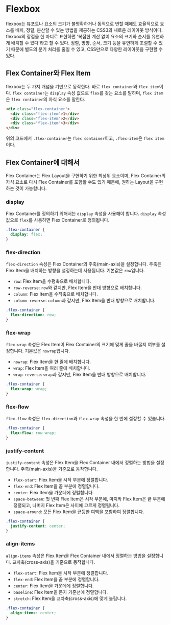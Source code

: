 # Flexbox

flexbox는 뷰포트나 요소의 크기가 불명확하거나 동적으로 변할 때에도 효율적으로 요소를 배치, 정렬, 분산할 수 있는 방법을 제공하는 CSS3의 새로운 레이아웃 방식이다. flexbox의 장점을 한 마디로 표현하면 '복잡한 계산 없이 요소의 크기와 순서를 유연하게 배치할 수 있다'라고 할 수 있다. 정렬, 방향, 순서, 크기 등을 유연하게 조절할 수 있기 때문에 별도의 분기 처리를 줄일 수 있고, CSS만으로 다양한 레이아웃을 구현할 수 있다.

## Flex Container와 Flex Item

flexbox는 두 가지 개념을 기반으로 동작한다. 바로 `flex container`와 `flex item`이다. `flex container`는 `display` 속성 값으로 `flex`를 갖는 요소를 말하며, `flex item`은 `flex container`의 자식 요소를 말한다.

```html
<div class="flex-container">
  <div class="flex-item">1</div>
  <div class="flex-item">2</div>
  <div class="flex-item">3</div>
</div>
```

위의 코드에서 `.flex-container`는 `flex container`이고, `.flex-item`은 `flex item`이다.

## Flex Container에 대해서

Flex Container는 Flex Layout을 구현하기 위한 최상위 요소이며, Flex Container의 자식 요소로 다시 Flex Container를 포함할 수도 있기 때문에, 원하는 Layout을 구현하는 것이 가능합니다.

### display

Flex Container를 정의하기 위해서는 `display` 속성을 사용해야 합니다. `display` 속성 값으로 `flex`를 사용하면 Flex Container로 정의됩니다.

```css
.flex-container {
  display: flex;
}
```

### flex-direction

`flex-direction` 속성은 Flex Container의 주축(main-axis)을 설정합니다. 주축은 Flex Item을 배치하는 방향을 설정하는데 사용됩니다. 기본값은 `row`입니다.

- `row`: Flex Item을 수평축으로 배치합니다.
- `row-reverse`: `row`와 같지만, Flex Item을 반대 방향으로 배치합니다.
- `column`: Flex Item을 수직축으로 배치합니다.
- `column-reverse`: `column`과 같지만, Flex Item을 반대 방향으로 배치합니다.

```css
.flex-container {
  flex-direction: row;
}
```

### flex-wrap

`flex-wrap` 속성은 Flex Item이 Flex Container의 크기에 맞게 줄을 바꿀지 여부를 설정합니다. 기본값은 `nowrap`입니다.

- `nowrap`: Flex Item을 한 줄에 배치합니다.
- `wrap`: Flex Item을 여러 줄에 배치합니다.
- `wrap-reverse`: `wrap`과 같지만, Flex Item을 반대 방향으로 배치합니다.

```css
.flex-container {
  flex-wrap: wrap;
}
```

### flex-flow

`flex-flow` 속성은 `flex-direction`과 `flex-wrap` 속성을 한 번에 설정할 수 있습니다.

```css
.flex-container {
  flex-flow: row wrap;
}
```

### justify-content

`justify-content` 속성은 Flex Item을 Flex Container 내에서 정렬하는 방법을 설정합니다. 주축(main-axis)을 기준으로 동작합니다.

- `flex-start`: Flex Item을 시작 부분에 정렬합니다.
- `flex-end`: Flex Item을 끝 부분에 정렬합니다.
- `center`: Flex Item을 가운데에 정렬합니다.
- `space-between`: 첫 번째 Flex Item은 시작 부분에, 마지막 Flex Item은 끝 부분에 정렬되고, 나머지 Flex Item은 사이에 고르게 정렬됩니다.
- `space-around`: 모든 Flex Item을 균등한 여백을 포함하여 정렬합니다.

```css
.flex-container {
  justify-content: center;
}
```

### align-items

`align-items` 속성은 Flex Item을 Flex Container 내에서 정렬하는 방법을 설정합니다. 교차축(cross-axis)을 기준으로 동작합니다.

- `flex-start`: Flex Item을 시작 부분에 정렬합니다.
- `flex-end`: Flex Item을 끝 부분에 정렬합니다.
- `center`: Flex Item을 가운데에 정렬합니다.
- `baseline`: Flex Item을 문자 기준선에 정렬합니다.
- `stretch`: Flex Item을 교차축(cross-axis)에 맞게 늘립니다.

```css
.flex-container {
  align-items: center;
}
```